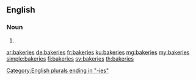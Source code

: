 ==English==

===Noun===
{{head|en|noun plural form}}

# {{plural of|bakery|lang=en}}

[[Category:English plurals ending in "-ies"]]

[[ar:bakeries]]
[[de:bakeries]]
[[fr:bakeries]]
[[ku:bakeries]]
[[mg:bakeries]]
[[my:bakeries]]
[[simple:bakeries]]
[[fi:bakeries]]
[[sv:bakeries]]
[[th:bakeries]]